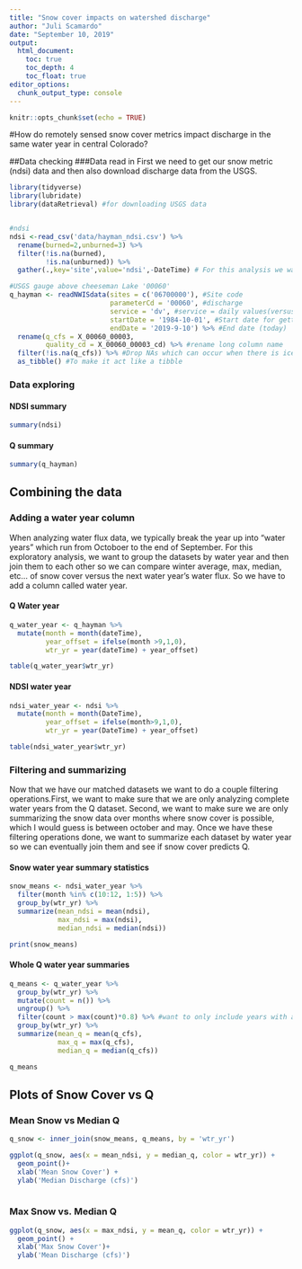 ```yaml
---
title: "Snow cover impacts on watershed discharge"
author: "Juli Scamardo"
date: "September 10, 2019"
output:
  html_document:
    toc: true
    toc_depth: 4
    toc_float: true
editor_options: 
  chunk_output_type: console
---
```


```r
knitr::opts_chunk$set(echo = TRUE)
```

#How do remotely sensed snow cover metrics impact discharge in the same water year in central Colorado?

##Data checking
###Data read in 
First we need to get our snow metric (ndsi) data and then also download discharge data from the USGS. 

```r
library(tidyverse)
library(lubridate)
library(dataRetrieval) #for downloading USGS data


#ndsi
ndsi <-read_csv('data/hayman_ndsi.csv') %>%
  rename(burned=2,unburned=3) %>%
  filter(!is.na(burned),
         !is.na(unburned)) %>%
  gather(.,key='site',value='ndsi',-DateTime) # For this analysis we want the data in long format

#USGS gauge above cheeseman Lake '00060'
q_hayman <- readNWISdata(sites = c('06700000'), #Site code
                         parameterCd = '00060', #discharge
                         service = 'dv', #service = daily values(versus annual)
                         startDate = '1984-10-01', #Start date for getting the data
                         endDate = '2019-9-10') %>% #End date (today)
  rename(q_cfs = X_00060_00003, 
         quality_cd = X_00060_00003_cd) %>% #rename long column name
  filter(!is.na(q_cfs)) %>% #Drop NAs which can occur when there is ice or sensor breaks
  as_tibble() #To make it act like a tibble

```

### Data exploring
#### NDSI summary

```r
summary(ndsi)
```

#### Q summary 
```r
summary(q_hayman)
```

## Combining the data
### Adding a water year column

When analyzing water flux data, we typically break the year up into "water years" which run from Octoboer to the end of September. For this exploratory analysis, we want to group the datasets by water year and then join them to each other so we can compare winter average, max, median, etc... of snow cover versus the next water year's water flux. So we have to add a column called water year. 

#### Q Water year
```r
q_water_year <- q_hayman %>%
  mutate(month = month(dateTime), 
         year_offset = ifelse(month >9,1,0),
         wtr_yr = year(dateTime) + year_offset)

table(q_water_year$wtr_yr)

```

#### NDSI water year
```r
ndsi_water_year <- ndsi %>%
  mutate(month = month(DateTime), 
         year_offset = ifelse(month>9,1,0), 
         wtr_yr = year(DateTime) + year_offset)

table(ndsi_water_year$wtr_yr)

```

### Filtering and summarizing
Now that we have our matched datasets we want to do a couple filtering operations.First, we want to make sure that we are only analyzing complete water years from the Q dataset. Second, we want to make sure we are only summarizing the snow data over months where snow cover is possible, which I would guess is between october and may. Once we have these filtering operations done, we want to summarize each dataset by water year so we can eventually join them and see if snow cover predicts Q.

#### Snow water year summary statistics
```r
snow_means <- ndsi_water_year %>%
  filter(month %in% c(10:12, 1:5)) %>%
  group_by(wtr_yr) %>%
  summarize(mean_ndsi = mean(ndsi), 
            max_ndsi = max(ndsi), 
            median_ndsi = median(ndsi))

print(snow_means)
```

#### Whole Q water year summaries
```r
q_means <- q_water_year %>%
  group_by(wtr_yr) %>%
  mutate(count = n()) %>%
  ungroup() %>%
  filter(count > max(count)*0.8) %>% #want to only include years with at least 80% coverage
  group_by(wtr_yr) %>%
  summarize(mean_q = mean(q_cfs), 
            max_q = max(q_cfs),
            median_q = median(q_cfs))

q_means
```


## Plots of Snow Cover vs Q
### Mean Snow vs Median Q
```r
q_snow <- inner_join(snow_means, q_means, by = 'wtr_yr')

ggplot(q_snow, aes(x = mean_ndsi, y = median_q, color = wtr_yr)) + 
  geom_point()+
  xlab('Mean Snow Cover') + 
  ylab('Median Discharge (cfs)')
  

```

### Max Snow vs. Median Q
```r
ggplot(q_snow, aes(x = max_ndsi, y = mean_q, color = wtr_yr)) + 
  geom_point() + 
  xlab('Max Snow Cover')+
  ylab('Mean Discharge (cfs)')
```

